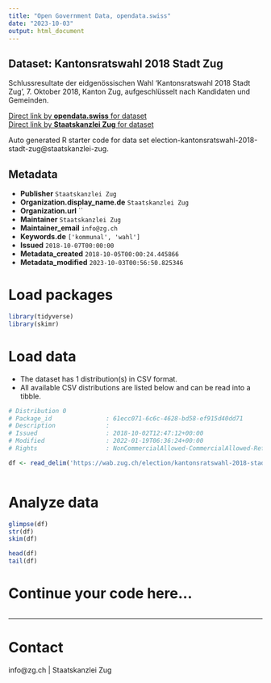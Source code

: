 ```yaml
---
title: "Open Government Data, opendata.swiss"
date: "2023-10-03"
output: html_document
---
```


## Dataset: Kantonsratswahl 2018 Stadt Zug

Schlussresultate der eidgenössischen Wahl 'Kantonsratswahl 2018 Stadt Zug', 7. Oktober 2018, Kanton Zug, aufgeschlüsselt nach Kandidaten und Gemeinden.

[Direct link by **opendata.swiss** for dataset](https://opendata.swiss/de/dataset/kantonsratswahl-2018-stadt-zug)<br>
[Direct link by **Staatskanzlei Zug** for dataset](https://wab.zug.ch/election/kantonsratswahl-2018-stadt-zug/data)

Auto generated R starter code for data set election-kantonsratswahl-2018-stadt-zug@staatskanzlei-zug.

## Metadata

- **Publisher** `Staatskanzlei Zug`
- **Organization.display_name.de** `Staatskanzlei Zug`
- **Organization.url** ``
- **Maintainer** `Staatskanzlei Zug`
- **Maintainer_email** `info@zg.ch`
- **Keywords.de** `['kommunal', 'wahl']`
- **Issued** `2018-10-07T00:00:00`
- **Metadata_created** `2018-10-05T00:00:24.445866`
- **Metadata_modified** `2023-10-03T00:56:50.825346`


# Load packages

```r

library(tidyverse)
library(skimr)

```

# Load data

-   The dataset has 1 distribution(s) in CSV format.
-   All available CSV distributions are listed below and can be read into a tibble.

```r

# Distribution 0
# Package_id               : 61ecc071-6c6c-4628-bd58-ef915d40dd71
# Description              : 
# Issued                   : 2018-10-02T12:47:12+00:00
# Modified                 : 2022-01-19T06:36:24+00:00
# Rights                   : NonCommercialAllowed-CommercialAllowed-ReferenceRequired

df <- read_delim('https://wab.zug.ch/election/kantonsratswahl-2018-stadt-zug/data-csv')



```

# Analyze data

```r

glimpse(df)
str(df)
skim(df)

head(df)
tail(df)

```

# Continue your code here...

```r

```

------------------------------------------------------------------------

# Contact

info@zg.ch | Staatskanzlei Zug
